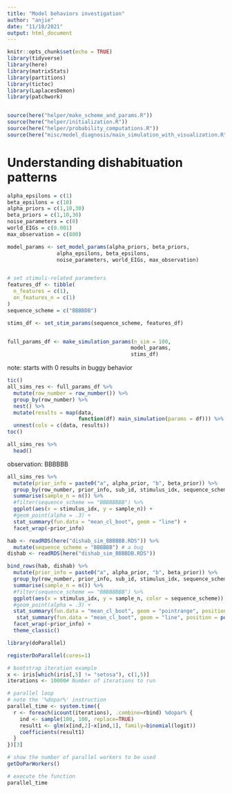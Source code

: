 ```yaml
---
title: "Model behaviors investigation"
author: "anjie"
date: "11/18/2021"
output: html_document
---
```


```r
knitr::opts_chunk$set(echo = TRUE)
library(tidyverse)
library(here)
library(matrixStats)
library(partitions)
library(tictoc)
library(LaplacesDemon)
library(patchwork)


source(here("helper/make_scheme_and_params.R"))
source(here("helper/initialization.R"))
source(here("helper/probability_computations.R"))
source(here("misc/model_diagnosis/main_simulation_with_visualization.R"))


```


# Understanding dishabituation patterns 

```r
alpha_epsilons = c(1)
beta_epsilons = c(10)
alpha_priors = c(1,10,30)
beta_priors = c(1,10,30)
noise_parameters = c(0)
world_EIGs = c(0.001)
max_observation = c(800)

model_params <- set_model_params(alpha_priors, beta_priors, 
                alpha_epsilons, beta_epsilons, 
                noise_parameters, world_EIGs, max_observation)


# set stimuli-related parameters 
features_df <- tibble(
  n_features = c(1), 
  on_features_n = c(1)
)
sequence_scheme = c("BBBBDB")

stims_df <- set_stim_params(sequence_scheme, features_df)


full_params_df <- make_simulation_params(n_sim = 100,
                                        model_params, 
                                        stims_df)

```

note: starts with 0 results in buggy behavior 

```r

tic()
all_sims_res <- full_params_df %>%
  mutate(row_number = row_number()) %>% 
  group_by(row_number) %>% 
  nest() %>%
  mutate(results = map(data,
                       function(df) main_simulation(params = df))) %>%
  unnest(cols = c(data, results))
toc()

```

```r
all_sims_res %>% 
  head()
```


observation: BBBBBB 

```r
all_sims_res %>% 
  mutate(prior_info = paste0("a", alpha_prior, "b", beta_prior)) %>% 
  group_by(row_number, prior_info, sub_id, stimulus_idx, sequence_scheme) %>% 
  summarise(sample_n = n()) %>% 
  #filter(sequence_scheme == "BBBBBBBB") %>% 
  ggplot(aes(x = stimulus_idx, y = sample_n)) + 
  #geom_point(alpha = .3) + 
  stat_summary(fun.data = "mean_cl_boot", geom = "line") + 
  facet_wrap(~prior_info)
```

```r
hab <- readRDS(here("dishab_sim_BBBBBB.RDS")) %>% 
  mutate(sequence_scheme = "BBBBBB") # a bug
dishab <- readRDS(here("dishab_sim_BBBBDB.RDS"))
```

```r
bind_rows(hab, dishab) %>% 
  mutate(prior_info = paste0("a", alpha_prior, "b", beta_prior)) %>% 
  group_by(row_number, prior_info, sub_id, stimulus_idx, sequence_scheme) %>% 
  summarise(sample_n = n()) %>% 
  #filter(sequence_scheme == "BBBBBBBB") %>% 
  ggplot(aes(x = stimulus_idx, y = sample_n, color = sequence_scheme)) + 
  #geom_point(alpha = .3) + 
  stat_summary(fun.data = "mean_cl_boot", geom = "pointrange", position = position_dodge(width = .5)) + 
   stat_summary(fun.data = "mean_cl_boot", geom = "line", position = position_dodge(width = .5)) +
  facet_wrap(~prior_info) + 
  theme_classic()
```


```r
library(doParallel)
```


```r
registerDoParallel(cores=1)

# bootstrap iteration example
x <- iris[which(iris[,5] != "setosa"), c(1,5)]
iterations <- 10000# Number of iterations to run

# parallel loop
# note the '%dopar%' instruction
parallel_time <- system.time({
  r <- foreach(icount(iterations), .combine=rbind) %dopar% {
    ind <- sample(100, 100, replace=TRUE)
    result1 <- glm(x[ind,2]~x[ind,1], family=binomial(logit))
    coefficients(result1)
  }
})[3]

# show the number of parallel workers to be used
getDoParWorkers()

# execute the function
parallel_time
```



